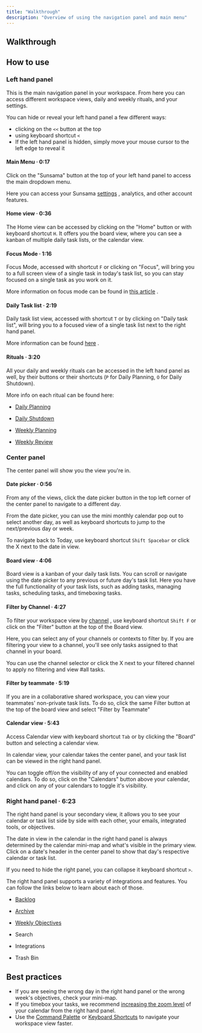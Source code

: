 ```yaml
---
title: "Walkthrough"
description: "Overview of using the navigation panel and main menu"
---
```

## Walkthrough

  

## How to use

### Left hand panel

This is the main navigation panel in your workspace. From here you can access different workspace views, daily and weekly rituals, and your settings.

You can hide or reveal your left hand panel a few different ways:

*   clicking on the `<<` button at the top
*   using keyboard shortcut `<`
*   If the left hand panel is hidden, simply move your mouse cursor to the left edge to reveal it

#### Main Menu · 0:17

Click on the "Sunsama" button at the top of your left hand panel to access the main dropdown menu.

Here you can access your Sunsama [settings](/docs/user-settings)
, analytics, and other account features.

#### Home view · 0:36

The Home view can be accessed by clicking on the "Home" button or with keyboard shortcut `H`. It offers you the board view, where you can see a kanban of multiple daily task lists, or the calendar view.

#### Focus Mode · 1:16

Focus Mode, accessed with shortcut `F` or clicking on "Focus", will bring you to a full screen view of a single task in today's task list, so you can stay focused on a single task as you work on it.

More information on focus mode can be found in [this article](/docs/focus-mode)
.

#### Daily Task list · 2:19

Daily task list view, accessed with shortcut `T` or by clicking on "Daily task list", will bring you to a focused view of a single task list next to the right hand panel.

More information can be found [here](/docs/today-view)
.

#### Rituals · 3:20

All your daily and weekly rituals can be accessed in the left hand panel as well, by their buttons or their shortcuts (`P` for Daily Planning, `O` for Daily Shutdown).

More info on each ritual can be found here:

*   [Daily Planning](/docs/daily-planning)
    
*   [Daily Shutdown](/docs/daily-shutdown)
    
*   [Weekly Planning](/docs/weekly-planning)
    
*   [Weekly Review](/docs/weekly-review)
    

  

### Center panel

The center panel will show you the view you're in.

#### Date picker · 0:56

From any of the views, click the date picker button in the top left corner of the center panel to navigate to a different day.

From the date picker, you can use the mini monthly calendar pop out to select another day, as well as keyboard shortcuts to jump to the next/previous day or week.

To navigate back to Today, use keyboard shortcut `Shift Spacebar` or click the X next to the date in view.

#### Board view · 4:06

Board view is a kanban of your daily task lists. You can scroll or navigate using the date picker to any previous or future day's task list. Here you have the full functionality of your task lists, such as adding tasks, managing tasks, scheduling tasks, and timeboxing tasks.

#### Filter by Channel · 4:27

To filter your workspace view by [channel](/docs/channels-and-contexts)
, use keyboard shortcut `Shift F` or click on the "Filter" button at the top of the Board view.

Here, you can select any of your channels or contexts to filter by. If you are filtering your view to a channel, you'll see only tasks assigned to that channel in your board.

You can use the channel selector or click the X next to your filtered channel to apply no filtering and view #all tasks.

#### Filter by teammate · 5:19

If you are in a collaborative shared workspace, you can view your teammates' non-private task lists. To do so, click the same Filter button at the top of the board view and select "Filter by Teammate"

#### Calendar view · 5:43

Access Calendar view with keyboard shortcut `Tab` or by clicking the "Board" button and selecting a calendar view.

In calendar view, your calendar takes the center panel, and your task list can be viewed in the right hand panel.

You can toggle off/on the visibility of any of your connected and enabled calendars. To do so, click on the "Calendars" button above your calendar, and click on any of your calendars to toggle it's visibility.

  

### Right hand panel · 6:23

  

The right hand panel is your secondary view, it allows you to see your calendar or task list side by side with each other, your emails, integrated tools, or objectives.

The date in view in the calendar in the right hand panel is always determined by the calendar mini-map and what's visible in the primary view. Click on a date's header in the center panel to show that day's respective calendar or task list.

If you need to hide the right panel, you can collapse it keyboard shortcut `>`.

The right hand panel supports a variety of integrations and features. You can follow the links below to learn about each of those.

*   [Backlog](/docs/backlog)
    
*   [Archive](/docs/archive)
    
*   [Weekly Objectives](/docs/weekly-objectives)
    
*   Search
*   Integrations
*   Trash Bin

  

## Best practices

*   If you are seeing the wrong day in the right hand panel or the wrong week's objectives, check your mini-map.
*   If you timebox your tasks, we recommend [increasing the zoom level](/docs/timeboxing-faqs-and-pro-tips#zooming-into-your-calendar)
     of your calendar from the right hand panel.
*   Use the [Command Palette](/docs/command-palette)
     or [Keyboard Shortcuts](/docs/keyboard-shortcuts)
     to navigate your workspace view faster.